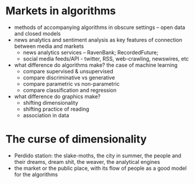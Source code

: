 # Markets in algorithms

* methods of accompanying algorithms in obscure settings -- open data and closed models
* news analytics and sentiment analysis as key features of connection between media and markets
	* news analytics services -- RavenBank; RecordedFuture;
	* social media feeds/API - twitter, RSS, web-crawling, newswires, etc
* what difference do algorithms make? the case of machine learning
	* compare supervised & unsupervised
	* compare discriminative vs generative
	* compare parametric vs non-parametric
	* compare classification and regression
* what difference do graphics make?
	* shifting dimensionality
	* shifting practice of reading
	* association in data

# The curse of dimensionality

- Perdido station:  the slake-moths,  the city in summer, the people and their dreams, dream shit, the weaver, the analytical engines
- the market or the public place, with its flow of people as a good model for the algorithms

